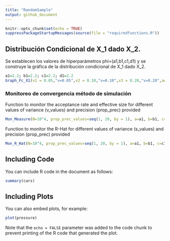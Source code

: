 ```yaml
---
title: "RandomSample"
output: github_document
---
```


```r
knitr::opts_chunk$set(echo = TRUE)
suppressPackageStartupMessages(source(file = "requiredfunctions.R"))
```

## Distribución Condicional de X_1 dado X_2.

Se establecen los valores de hiperparámetros phi=(a1,b1,c1,d1) y se construye la gráfica de la distribución condicional de X_1 dado X_2.

```r
a1=2.2; b1=2.2; c1=2.2; d1=2.2
Graph_Fc_X1(v1 = 0.05,"v=0.05",v2 = 0.10,"v=0.10",v3 = 0.20,"v=0.20",ae = a1,be = b1,ce = c1,de = d1)
```

### Monitoreo de convergencia método de simulación

Function to monitor the acceptance rate and effective size for different values of variance (v_values) and precision (prop_prec) provided

```r
Mon_Measure(N=10^4, prop_prec_values=seq(1, 20, by = 1), a=a1, b=b1, c=c1, d=d1, v_values=seq(0.01, 0.24, length.out = 10),thin = 5,burnin = 500)
```

Function to monitor the R-Hat for different values of variance (s_values) and precision (prop_prec) provided

```r
Mon_R_Hat(N=10^4, prop_prec_values=seq(1, 20, by = 1), a=a1, b=b1, c=c1, d=d1, v_values=seq(0.01, 0.24, length.out = 10),thin = 5,burnin = 500)
```

## Including Code

You can include R code in the document as follows:

```r
summary(cars)
```

## Including Plots

You can also embed plots, for example:

```r
plot(pressure)
```

Note that the `echo = FALSE` parameter was added to the code chunk to prevent printing of the R code that generated the plot.
